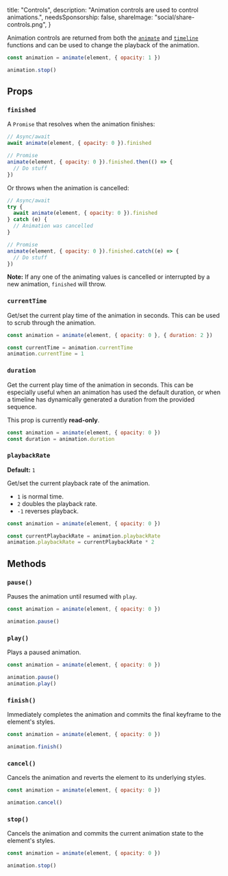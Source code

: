 
  title: "Controls",
  description: "Animation controls are used to control animations.",
  needsSponsorship: false,
  shareImage: "social/share-controls.png",
}

Animation controls are returned from both the [`animate`](/dom/animate) and [`timeline`](/dom/timeline) functions and can be used to change the playback of the animation.

```javascript
const animation = animate(element, { opacity: 1 })

animation.stop()
```

## Props

### `finished`

A `Promise` that resolves when the animation finishes:

```javascript
// Async/await
await animate(element, { opacity: 0 }).finished

// Promise
animate(element, { opacity: 0 }).finished.then(() => {
  // Do stuff
})
```

Or throws when the animation is cancelled:

```javascript
// Async/await
try {
  await animate(element, { opacity: 0 }).finished
} catch (e) {
  // Animation was cancelled
}

// Promise
animate(element, { opacity: 0 }).finished.catch((e) => {
  // Do stuff
})
```

**Note:** If any one of the animating values is cancelled or interrupted by a new animation, `finished` will throw.

### `currentTime`

Get/set the current play time of the animation in seconds. This can be used to scrub through the animation.

```javascript
const animation = animate(element, { opacity: 0 }, { duration: 2 })

const currentTime = animation.currentTime
animation.currentTime = 1
```

### `duration`

Get the current play time of the animation in seconds. This can be especially useful when an animation has used the default duration, or when a timeline has dynamically generated a duration from the provided sequence.

This prop is currently **read-only**.

```javascript
const animation = animate(element, { opacity: 0 })
const duration = animation.duration
```

### `playbackRate`

**Default:** `1`

Get/set the current playback rate of the animation.

- `1` is normal time.
- `2` doubles the playback rate.
- `-1` reverses playback.

```javascript
const animation = animate(element, { opacity: 0 })

const currentPlaybackRate = animation.playbackRate
animation.playbackRate = currentPlaybackRate * 2
```

## Methods

### `pause()`

Pauses the animation until resumed with `play`.

```javascript
const animation = animate(element, { opacity: 0 })

animation.pause()
```

### `play()`

Plays a paused animation.

```javascript
const animation = animate(element, { opacity: 0 })

animation.pause()
animation.play()
```

### `finish()`

Immediately completes the animation and commits the final keyframe to the element's styles.

```javascript
const animation = animate(element, { opacity: 0 })

animation.finish()
```

### `cancel()`

Cancels the animation and reverts the element to its underlying styles.

```javascript
const animation = animate(element, { opacity: 0 })

animation.cancel()
```

### `stop()`

Cancels the animation and commits the current animation state to the element's styles.

```javascript
const animation = animate(element, { opacity: 0 })

animation.stop()
```
